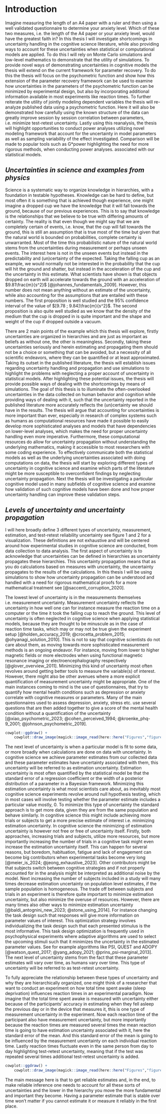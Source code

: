 # Introduction

Imagine measuring the length of an A4 paper with a ruler and then using a well validated questionnaire to determine your anxiety level.
Which of these two measures, i.e. the length of the A4 paper or your anxiety level, would have the greatest faith in?
In this thesis I will investigate shortcomings in uncertainty handling in the cognitive science literature, while also providing ways to account for these uncertainties when statistical or computational models are applied.
To do this I will rely on Monte Carlo simulations and low-level mathematics to demonstrate that the utility of simulations.
To provide novel ways of demonstrating uncertainties in cognitive models the thesis will extend on the current framework for parameter recovery.
To do this the thesis will focus on the psychometric function and show how this extension of the parameter recovery framework can be used to examine how uncertainties in the parameters of the psychometric function can be minimized by experimental design, but also by incorporating additional information available in most experiments like reaction times.
To further reiterate the utility of jointly modeling dependent variables the thesis will re-analyze published data using a psychometric function.
Here it will also be demonstrated how carefully using the known structure of the data can greatly improve session by session correlation between parameters, i.e. minimize test-retest uncertainty.
Lastly using this reanalysis, the thesis will highlight opportunities to conduct power analyses utilizing novel modeling framework that account for the uncertainty in model parameters as well as sampling variability of the effect investigated.
Comparison will be made to popular tools such as G\*power highlighting the need for more rigorous methods, when conducting power analyses.
associated with our statistical models.

## *Uncertainties in science and examples from physics*

<!-- This section still needs work -->

Science is a systematic way to organize knowledge in hierarchies, with a foundation in testable hypotheses.
Knowledge can be hard to define, but most often it is something that is achieved though experience, one might imagine a dropped cup we have the knowledge that it will fall towards the ground, because of our previous experiences.
This is to say that knowledge is the relationships that we believe to be true with differing amounts of certainty.
The reality is that even though we might say that we are completely certain of events, i.e. know, that the cup will fall towards the ground, this is still an assumption that is true most of the time but given that the natural world is bounded on probabilities, complete certainty is unwarranted.
Most of the time this probabilistic nature of the natural world stems from the uncertainties during measurement or perhaps unseen events.
The interest here is not in the unseen events but instead in the predictability and (un)certainty of the expected.
Taking the falling cup as an example, we would normally not be interested in the probability that the cup will hit the ground and shatter, but instead in the acceleration of the cup and the uncertainty in this estimate.
What scientists have shown is that objects dropped on earth will accelerate towards the ground with an acceleration of $9.81\frac{m}{s^2}$ [@johannes_fundamentals_2009].
However, this number does not mean anything without an estimate of the uncertainty, while also accounting for the assumptions that are entailed with these numbers.
The first proposition is well studied and the 95% confidence interval of the value of $[9.78 ; 9.84]\frac{m}{s^2}$.
The second proposition is also quite well studied as we know that the density of the medium that the cup is dropped in is quite important and the shape and weight of the cup if dropped outside a vacuum.

There are 2 main points of the example which this thesis will explore, firstly uncertainties are organized in hierarchies and are just as important as beliefs as without one, the other is meaningless.
Secondly, taking these uncertainties seriously and herein estimating and propagating them should not be a choice or something that can be avoided, but a necessity of all scientific endeavors, where they can be quantified or at least approximated.
Taking its outset in the published literature, the thesis will establish issues regarding uncertainty handling and propagation and use simulations to highlight the problems with neglecting a proper account of uncertainty in statistical models.
After highlighting these potential issues, the thesis will provide possible ways of dealing with the shortcomings by means of simulations.
The goal of this thesis is to illuminate the often-overlooked uncertainties in the data collected on human behavior and cognition while providing ways of dealing with it, such that the uncertainty reported in the published literature more accurately reflects the (un)certainty we should have in the results.
The thesis will argue that accounting for uncertainties is more important than ever, especially in research of complex systems such as humans as computational resources have made it possible to easily develop more sophisticated analyses and models that have dependencies on lower-level analyses, which makes the need for proper uncertainty handling even more imperative.
Furthermore, these computational resources do allow for uncertainty propagation without understanding the underlying mathematics, making it accessible to most researchers with some coding experience.
To effectively communicate both the statistical models as well as the underlying uncertainties associated with doing computations on data, the thesis will start by exploring different types of uncertainty in cognitive science and examine which parts of the literature might be more susceptible to overconfident findings by neglecting uncertainty propagation.
Next the thesis will be investigating a particular cognitive model used in many subfields of cognitive science and examine how validation of such cognitive models have been done and how proper uncertainty handling can improve these validation steps.

## *Levels of uncertainty and uncertainty propagation*

I will here broadly define 3 different types of uncertainty, measurement, estimation, and test-retest reliability uncertainty see figure 1 and 2 for a visualization.
These definitions are not exhaustive and will be centered around how experimental studies in cognitive science are conducted, from data collection to data analysis.
The first aspect of uncertainty is to acknowledge that uncertainties can be defined in hierarchies as uncertainty propagates these hierarchies.
This uncertainty propagation means that as you do calculations based on measures with uncertainty, the uncertainty propagates to the results of the calculations.
In this thesis I will be using simulations to show how uncertainty propagation can be understood and handled with a need for rigorous mathematical proofs for a more mathematical treatment see [@saccenti_corruption_2020].

The lowest level of uncertainty is in the measurements themselves i.e. measurement uncertainty.
Measurement uncertainty reflects the uncertainty in how well one can for instance measure the reaction time on a computer or the time it took the falling cup to reach the ground.
This level of uncertainty is often neglected in cognitive science when applying statistical models, because they are thought to be minuscule as in the case of reaction time tasks, which may or may not be true given the experiment setup [@holden_accuracy_2019; @crocetta_problem_2015; @ohyanagi_solution_2010].
This is not to say that cognitive scientists do not care about them, as moving towards more sophisticated measurement methods is an ongoing endeavor.
For instance, moving from lower to higher magnetic fields or more electrodes when using functional magnetic resonance imaging or electroencephalography respectively [@glover_overview_2011].
Minimizing this kind of uncertainty most often revolves around getting better tools to measure the variable(s) of interest.
However, there might also be other avenues where a more explicit quantification of measurement uncertainty might be appropriate.
One of the main instances coming to mind is the use of questionnaires, that try to quantify how mental health conditions such as depression or anxiety correlate with cognitive measures or parameters.
Many of the main questionnaires used to assess depression, anxiety, stress etc. use several questions that are then added together to give a score of the mental health condition without a quantification of the uncertainty [@xiao_psychometric_2023; @cohen_perceived_1994; @kroenke_phq-9_2001; @johnson_psychometric_2019].

```r
cowplot::ggdraw() +
    cowplot::draw_image(magick::image_read(here::here("Figures","figure_1_measurement_uncertainty.png")), scale = 1)
```

The next level of uncertainty is when a particular model is fit to some data, or more broadly when calculations are done on data with uncertainty.
In cognitive science we achieve parameter estimates from our collected data and these parameter estimates have uncertainty associated with them, this uncertainty will be referred to as estimation uncertainty.
Estimation uncertainty is most often quantified by the statistical model be that the standard error of a regression coefficient or the width of a posterior distribution of a parameter in a Bayesian framework.
Minimizing this estimation uncertainty is what most scientists care about, as inevitably most cognitive science experiments revolve around null hypothesis testing, which in most cases will involve testing whether the parameter estimate includes a particular value mostly, 0.
To minimize this type of uncertainty the standard approach is to get more data, given they are from the same population and behave similarly.
In cognitive science this might include achieving more trials or subjects to get a more precise estimate of interest i.e. minimizing estimation uncertainty.
In cognitive science the minimizing of estimation uncertainty is however not free or free of uncertainty itself.
Firstly, both approaches, increasing trials and subjects, utilize more resources, but more importantly increasing the number of trials in a cognitive task might even increase the estimation uncertainty itself.
This can happen for several reasons, but boredom, habituation, fatigue and lack of engagement can become big contributors when experimental tasks become very long [@meier_is_2024; @jeong_exhaustive_2023].
Other contributors might be that subjects switch between cognitive strategies and if not properly accounted for in the analysis might be interpreted as additional noise by the model.
Next increasing the number of subjects included in a study will many times decrease estimation uncertainty on population level estimates, if the sample population is homogeneous.
The trade off between subjects and trials in an experiment is therefore quite important to minimize estimation uncertainty, but also minimize the overuse of resources.
However, there are many times also other ways to minimize estimation uncertainty [@baldi_antognini_new_2023; @stone_using_2014].
For instance changing the task design such that responses will give more information on parameter values of interest.
This optimization strategy involves individualizing the task design such that each presented stimulus is the most informative.
This task design optimization is frequently used in psychophysical experiments where adaptive algorithms are used to select the upcoming stimuli such that it minimizes the uncertainty in the estimated parameter values.
See for example algorithms like PSI, QUEST and ADOPY [@watson_quest_2017; @yang_adopy_2021; @prins_psi-marginal_2013].
The next level of uncertainty stems from the fact that these parameter estimates will vary over time, as humans vary over time.
This type of uncertainty will be referred to as test-retest uncertainty.

To fully appreciate the relationship between these types of uncertainty and why they are hierarchically organized, one might think of a researcher that want to conduct an experiment on how total time spent awake (sleep deprivation) influences reaction times in an experimental paradigm.
Now imagine that the total time spent awake is measured with uncertainty either because of the participants' accuracy in estimating when they fell asleep the previous day or in the device that measures it, this is one type of measurement uncertainty in the experiment.
Now each reaction time of the participant also have measurement uncertainty, but more importantly because the reaction times are measured several times the mean reaction time is going to have estimation uncertainty associated with it, here the standard error of the mean.
And this standard error of the mean is going to be influenced by the measurement uncertainty on each individual reaction time.
Lastly reaction times fluctuate even in the same person from day to day highlighting test-retest uncertainty, meaning that if the test was repeated several times additional test-retest uncertainty is added.

```r
cowplot::ggdraw() +
    cowplot::draw_image(magick::image_read(here::here("Figures","figure_2_test_retest.png")), scale = 1)
```

The main message here is that to get reliable estimates and, in the end, to make reliable inference one needs to account for all these sorts of uncertainties and the lower in the hierarchy you move the more fundamental and important they become.
Having a parameter estimate that is stable over time won't matter if you cannot estimate it or measure it reliably in the first place.
